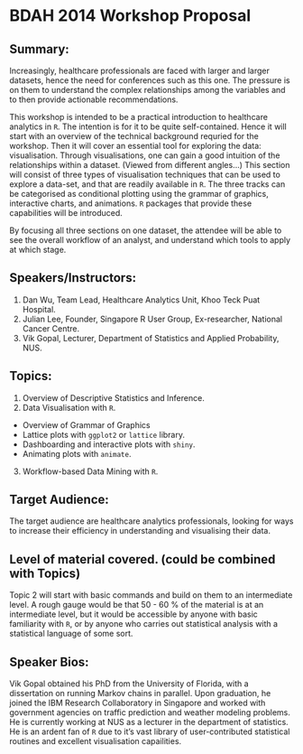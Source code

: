 # BDAH 2014 Workshop Proposal

## Summary:
Increasingly, healthcare professionals are faced with larger and larger
datasets, hence the need for conferences such as this one. The pressure is on
them to understand the complex relationships among the variables and to then
provide actionable recommendations. 

This workshop is intended to be a practical introduction to healthcare analytics
in `R`. The intention is for it to be quite self-contained. Hence it will start
with an overview of the technical background requried for the workshop. Then it
will cover an essential tool for exploring the data: visualisation. Through
visualisations, one can gain a good intuition of the relationships within a
dataset. (Viewed from different angles...) This section will consist of three
types of visualisation techniques that can be used to explore a data-set, and
that are readily available in `R`. The three tracks can be categorised as
conditional plotting using the grammar of graphics, interactive charts, and
animations. `R` packages that provide these capabilities will be introduced. 

By focusing all three sections on one dataset, the attendee will be able to see
the overall workflow of an analyst, and understand which tools to apply at which
stage.

## Speakers/Instructors:
1. Dan Wu, Team Lead, Healthcare Analytics Unit, Khoo Teck Puat Hospital.
2. Julian Lee, Founder, Singapore R User Group, Ex-researcher, National Cancer
Centre.
3. Vik Gopal, Lecturer, Department of Statistics and Applied Probability, NUS.

## Topics:
1. Overview of Descriptive Statistics and Inference.
2. Data Visualisation with `R`.
* Overview of Grammar of Graphics
* Lattice plots with `ggplot2` or `lattice` library.
* Dashboarding and interactive plots with `shiny`.
* Animating plots with `animate`.
3. Workflow-based Data Mining with `R`.   

## Target Audience:
The target audience are healthcare analytics professionals, looking for ways to
increase their efficiency in understanding and visualising their data.

## Level of material covered. (could be combined with Topics)
Topic 2 will start with basic commands and build on them to an intermediate
level. A rough gauge would be that 50 - 60 % of the material is at an
intermediate level, but it would be accessible by anyone with basic familiarity
with `R`, or by anyone who carries out statistical analysis with a statistical
language of some sort.

## Speaker Bios:
Vik Gopal obtained his PhD from the University of Florida, with a dissertation
on running Markov chains in parallel. Upon graduation, he joined the IBM
Research Collaboratory in Singapore and worked with government agencies on
traffic prediction and weather modeling problems. He is currently working at NUS
as a lecturer in the department of statistics. He is an ardent fan of `R` due to
it's vast library of user-contributed statistical routines and excellent
visualisation capailities.
